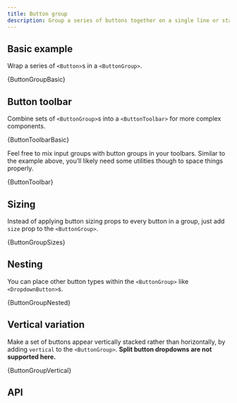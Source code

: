 ```yaml
---
title: Button group
description: Group a series of buttons together on a single line or stack them in a vertical column.
---
```



## Basic example

Wrap a series of `<Button>`s in a `<ButtonGroup>`.

<CodeBlock language="jsx" live>
  {ButtonGroupBasic}
</CodeBlock>

## Button toolbar

Combine sets of `<ButtonGroup>`s into a `<ButtonToolbar>` for more complex components.

<CodeBlock language="jsx" live>
  {ButtonToolbarBasic}
</CodeBlock>

Feel free to mix input groups with button groups in your toolbars.
Similar to the example above, you’ll likely need some utilities though
to space things properly.

<CodeBlock language="jsx" live>
  {ButtonToolbar}
</CodeBlock>

## Sizing

Instead of applying button sizing props to every button in a group, just
add `size` prop to the `<ButtonGroup>`.

<CodeBlock language="jsx" live>
  {ButtonGroupSizes}
</CodeBlock>

## Nesting

You can place other button types within the
`<ButtonGroup>` like `<DropdownButton>`s.

<CodeBlock language="jsx" live>
  {ButtonGroupNested}
</CodeBlock>

## Vertical variation

Make a set of buttons appear vertically stacked rather than
horizontally, by adding `vertical` to the `<ButtonGroup>`.
**Split button dropdowns are not supported here.**

<CodeBlock language="jsx" live>
  {ButtonGroupVertical}
</CodeBlock>

## API

